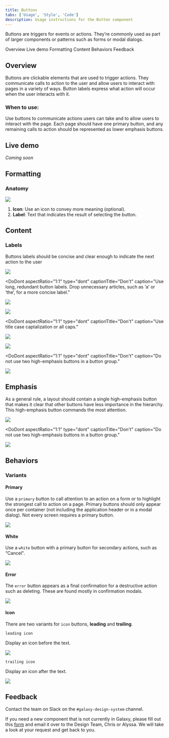 ```yaml
---
title: Buttons
tabs: ['Usage', 'Style', 'Code']
description: Usage instructions for the Button component
---
```


<PageDescription>

Buttons are triggers for events or actions. They’re commonly used as part of larger components or patterns such as forms or modal dialogs.

</PageDescription>

<AnchorLinks>

<AnchorLink>Overview</AnchorLink>
<AnchorLink>Live demo</AnchorLink>
<AnchorLink>Formatting</AnchorLink>
<AnchorLink>Content</AnchorLink>
<AnchorLink>Behaviors</AnchorLink>
<AnchorLink>Feedback</AnchorLink>

</AnchorLinks>

## Overview

Buttons are clickable elements that are used to trigger actions. They communicate calls to action to the user and allow users to interact with pages in a variety of ways. Button labels express what action will occur when the user interacts with it.

### When to use:

Use buttons to communicate actions users can take and to allow users to interact with the page. Each page should have one primary button, and any remaining calls to action should be represented as lower emphasis buttons.

## Live demo

*Coming soon*

## Formatting

### Anatomy

<Row>
<Column colLg={4}>

<img src="https://res.cloudinary.com/dgcfg5cwe/image/upload/v1643769701/button_anatomy_dcwdjh.svg"></img>

</Column>
</Row>

1. **Icon**: Use an icon to convey more meaning (optional).
2. **Label**: Text that indicates the result of selecting the button.

## Content

### Labels 

Buttons labels should be concise and clear enough to indicate the next action to the user

<DoDontRow>

<DoDont 
color="light"
captionTitle="Do"
caption="Use concise, easy to scan, and clear button labels to indicate the next action to the user."
aspectRatio="1:1">

<img src="https://res.cloudinary.com/dgcfg5cwe/image/upload/v1643774457/reset-1_iegwu7.svg"></img>

</DoDont>

<DoDont aspectRatio="1:1" 
type="dont"
captionTitle="Don't"
caption="Use long, redundant button labels. Drop unnecessary articles, such as ‘a’ or ‘the’, for a more concise label."
>

<img src="https://res.cloudinary.com/dgcfg5cwe/image/upload/v1643774521/reset-2_ngkglz.svg"></img>

</DoDont>

</DoDontRow>

<DoDontRow>

<DoDont 
color="light"
captionTitle="Do"
caption="Use sentence-case capitalization."
aspectRatio="1:1">

<img src="https://res.cloudinary.com/dgcfg5cwe/image/upload/v1643774601/dopy_imr0uk.svg"></img>

</DoDont>

<DoDont aspectRatio="1:1" 
type="dont"
captionTitle="Don't"
caption="Use title case captalization or all caps."
>

<img src="https://res.cloudinary.com/dgcfg5cwe/image/upload/v1643774600/COPY-3_f1ypcb.svg"></img>

</DoDont>

</DoDontRow>

<DoDontRow>

<DoDont 
color="light"
captionTitle="Do"
caption="Do use high-emphasis and medium-emphasis buttons in a button group."
aspectRatio="1:1">

<img src="https://res.cloudinary.com/dgcfg5cwe/image/upload/v1643774700/deletee_m0rjzw.svg"></img>

</DoDont>

<DoDont aspectRatio="1:1" 
type="dont"
captionTitle="Don't"
caption="Do not use two high-emphasis buttons in a button group."
>

<img src="https://res.cloudinary.com/dgcfg5cwe/image/upload/v1643774700/delete2_tkmfse.svg"></img>

</DoDont>

</DoDontRow>

## Emphasis 

As a general rule, a layout should contain a single high-emphasis button that makes it clear that other buttons have less importance in the hierarchy. This high-emphasis button commands the most attention.

<DoDontRow>

<DoDont 
color="light"
captionTitle="Do"
caption="Do use high-emphasis and medium-emphasis buttons in a button group."
aspectRatio="1:1">

<img src="https://res.cloudinary.com/dgcfg5cwe/image/upload/v1643774848/Modal2_y0ccsr.svg"></img>

</DoDont>

<DoDont aspectRatio="1:1" 
type="dont"
captionTitle="Don't"
caption="Do not use two high-emphasis buttons in a button group."
>

<img src="https://res.cloudinary.com/dgcfg5cwe/image/upload/v1643774007/modal_zvdgpb.svg"></img>

</DoDont>

</DoDontRow>

## Behaviors

### Variants

#### Primary 

Use a ```primary``` button to call attention to an action on a form or to highlight the strongest call to action on a page. Primary buttons should only appear once per container (not including the application header or in a modal dialog). Not every screen requires a primary button.

<Row>
<Column colLg={8}>

<img src="https://res.cloudinary.com/dgcfg5cwe/image/upload/v1643773580/primary_wotgeb.svg"></img>

</Column>
</Row>

#### White 

Use a ```white``` button with a primary button for secondary actions, such as “Cancel".

<Row>
<Column colLg={8}>

<img src="https://res.cloudinary.com/dgcfg5cwe/image/upload/v1643773580/whitebutton_eor7kz.svg"></img>

</Column>
</Row>

#### Error 

The ```error``` button appears as a final confirmation for a destructive action such as deleting. These are found mostly in confirmation modals.

<Row>
<Column colLg={8}>

<img src="https://res.cloudinary.com/dgcfg5cwe/image/upload/v1643773580/errorbutton_r5ypgj.svg"></img>

</Column>
</Row>


#### Icon 

There are two variants for ```icon``` buttons, **leading** and **trailing**. 

```leading icon```

Display an icon before the text.

<Row>
<Column colLg={8}>

<img src="https://res.cloudinary.com/dgcfg5cwe/image/upload/v1643773580/icon_leading_m8dh9k.svg"></img>

</Column>
</Row>

```trailing icon```

Display an icon after the text.

<Row>
<Column colLg={8}>

<img src="https://res.cloudinary.com/dgcfg5cwe/image/upload/v1643773580/trailing_button_hjanaj.svg"></img>

</Column>
</Row>


## Feedback

Contact the team on Slack on the ```#galaxy-design-system``` channel. 

If you need a new component that is not currently in Galaxy, please fill out this <a href="https://docs.google.com/document/d/1heu6QMCxnE8Hnu1AtyucOzcduhUYSyDmg5SEj05Rqb0/edit">form</a> and email it over to the Design Team, Chris or Alyssa. We will take a look at your request and get back to you.
